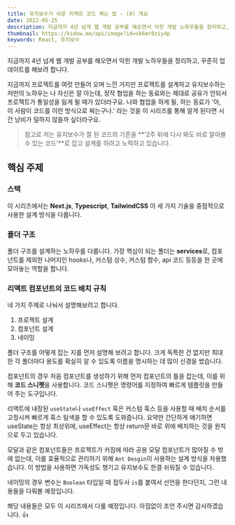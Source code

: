```yaml
---
title: 유지보수가 쉬운 리액트 코드 짜는 법 - (0) 개요
date: 2022-05-25
description: 지금까지 4년 넘게 웹 개발 공부를 해오면서 익힌 개발 노하우들을 정리하고, 꾸준히 업데이트를 해보려 합니다.
thumbnail: https://kidow.me/api/image?id=vk6mr8ziy4p
keywords: React, 유지보수
---
```



<Frontmatter />
<BackTop />

지금까지 4년 넘게 웹 개발 공부를 해오면서 익힌 개발 노하우들을 정리하고, 꾸준히 업데이트를 해보려 합니다.

지금까지 프로젝트를 여럿 만들어 오며 느낀 거지만 프로젝트를 설계하고 유지보수하는 저만의 노하우는 나 자신은 잘 아는데, 정작 협업을 하는 동료와는 제대로 공유가 안되서 프로젝트가 통일성을 잃게 될 때가 있더라구요. 나와 협업을 하게 될, 하는 동료가 '아, 이 사람이 코드를 이런 방식으로 짜는구나.' 라는 것을 이 시리즈를 통해 알게 된다면 시간 낭비가 덜하지 않을까 싶더라구요.

> 참고로 저는 유지보수가 잘 된 코드의 기준을 **'2주 뒤에 다시 봐도 바로 알아볼 수 있는 코드'**로 잡고 설계를 하려고 노력하고 있습니다.

## 핵심 주제

### 스택

이 시리즈에서는 **Next.js**, **Typescript**, **TailwindCSS** 이 세 가지 기술을 중점적으로 사용한 설계 방식을 다룹니다.

### 폴더 구조

폴더 구조를 설계하는 노하우를 다룹니다. 가장 핵심이 되는 폴더는 **services**로, 컴포넌트를 제외한 나머지인 hooks나, 커스텀 상수, 커스텀 함수, api 코드 등등을 한 곳에 모아놓는 역할을 합니다.

### 리액트 컴포넌트의 코드 배치 규칙

네 가지 주제로 나눠서 설명해보려고 합니다.

1. 프로젝트 설계
2. 컴포넌트 설계
3. 네이밍

폴더 구조를 어떻게 잡는 지를 먼저 설명해 보려고 합니다. 크게 독특한 건 없지만 최대한 각 폴더마다 용도를 확실히 알 수 있도록 이름을 명시하는 데 많이 신경을 썼습니다.

컴포넌트의 경우 처음 컴포넌트를 생성하기 위해 먼저 컴포넌트의 틀을 잡는데, 이를 위해 **코드 스니펫**을 사용합니다. 코드 스니펫은 명령어를 지정하여 빠르게 템플릿을 만들어 주는 도구입니다.

리액트에 내장된 `useState`나 `useEffect` 혹은 커스텀 훅스 등을 사용할 때 배치 순서를 고정시켜 빠르게 훅스 탐색을 할 수 있도록 도와줍니다. 요약만 간단하게 얘기하면 useState는 항상 최상위에, useEffect는 항상 return문 바로 위에 배치하는 것을 원칙으로 두고 있습니다.

모달과 같은 컴포넌트들은 프로젝트가 커짐에 따라 공용 모달 컴포넌트가 많아질 수 밖에 없는데, 이를 효율적으로 관리하기 위해 `Ant Desgin`이 사용하는 설계 방식을 차용했습니다. 이 방법을 사용하면 가독성도 챙기고 유지보수도 한결 쉬워질 수 있습니다.

네이밍의 경우 변수는 `Boolean` 타입일 때 접두사 `is`를 붙여서 선언을 한다던지, 그런 내용들을 다뤄볼 예정입니다.

해당 내용들은 모두 이 시리즈에서 다룰 예정입니다. 아낌없이 조언 주시면 감사하겠습니다. 👍

<ShareButtons />
<Comment />
